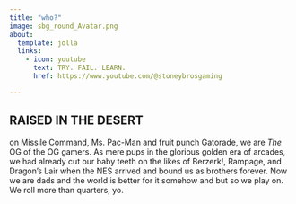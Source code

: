 ```yaml
---
title: "who?"
image: sbg_round_Avatar.png
about:
  template: jolla
  links:
    - icon: youtube
      text: TRY. FAIL. LEARN.
      href: https://www.youtube.com/@stoneybrosgaming

---
```


## RAISED IN THE DESERT
on Missile Command, Ms. Pac-Man and fruit punch Gatorade, we are *The* OG of the OG gamers. As mere pups in the glorious golden era of arcades, we had already cut our baby teeth on the likes of Berzerk!, Rampage, and Dragon's Lair when the NES arrived and bound us as brothers forever. Now we are dads and the world is better for it somehow and but so we play on. We roll more than quarters, yo.